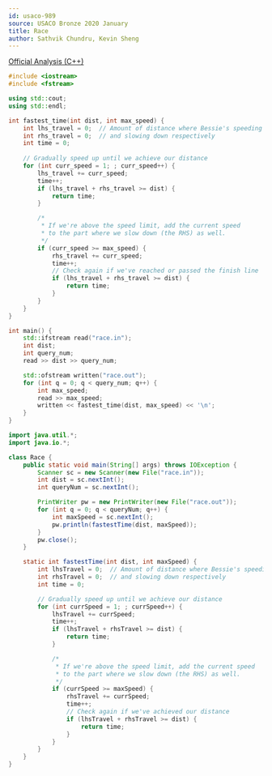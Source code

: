 ```yaml
---
id: usaco-989
source: USACO Bronze 2020 January
title: Race
author: Sathvik Chundru, Kevin Sheng
---
```


[Official Analysis (C++)](http://www.usaco.org/current/data/sol_race_bronze_jan20.html)

<LanguageSection>
<CPPSection>

```cpp
#include <iostream>
#include <fstream>

using std::cout;
using std::endl;

int fastest_time(int dist, int max_speed) {
	int lhs_travel = 0;  // Amount of distance where Bessie's speeding up
	int rhs_travel = 0;  // and slowing down respectively
	int time = 0;
	
	// Gradually speed up until we achieve our distance
	for (int curr_speed = 1; ; curr_speed++) {
		lhs_travel += curr_speed;
		time++;
		if (lhs_travel + rhs_travel >= dist) { 
			return time; 
		}

		/*
		 * If we're above the speed limit, add the current speed
		 * to the part where we slow down (the RHS) as well.
		 */
		if (curr_speed >= max_speed) {
			rhs_travel += curr_speed;
			time++;
			// Check again if we've reached or passed the finish line
			if (lhs_travel + rhs_travel >= dist) { 
				return time; 
			}
		}
	}
}

int main() {
	std::ifstream read("race.in");
	int dist;
	int query_num;
	read >> dist >> query_num;

	std::ofstream written("race.out");
	for (int q = 0; q < query_num; q++) {
		int max_speed;
		read >> max_speed;
		written << fastest_time(dist, max_speed) << '\n';
	}
}
```

</CPPSection>
<JavaSection>

```java
import java.util.*;
import java.io.*;

class Race {
	public static void main(String[] args) throws IOException {
		Scanner sc = new Scanner(new File("race.in"));
		int dist = sc.nextInt();
		int queryNum = sc.nextInt();

		PrintWriter pw = new PrintWriter(new File("race.out")); 
		for (int q = 0; q < queryNum; q++) {
			int maxSpeed = sc.nextInt(); 
			pw.println(fastestTime(dist, maxSpeed));
		}
		pw.close();
	}

	static int fastestTime(int dist, int maxSpeed) {
		int lhsTravel = 0;  // Amount of distance where Bessie's speeding up
		int rhsTravel = 0;  // and slowing down respectively
		int time = 0;

		// Gradually speed up until we achieve our distance
		for (int currSpeed = 1; ; currSpeed++) {
			lhsTravel += currSpeed;
			time++;
			if (lhsTravel + rhsTravel >= dist) { 
				return time; 
			}

			/*
			 * If we're above the speed limit, add the current speed
			 * to the part where we slow down (the RHS) as well.
			 */
			if (currSpeed >= maxSpeed) {
				rhsTravel += currSpeed;
				time++;
				// Check again if we've achieved our distance
				if (lhsTravel + rhsTravel >= dist) { 
					return time; 
				}
			}
		}
	}
}
```

</JavaSection>
</LanguageSection>
